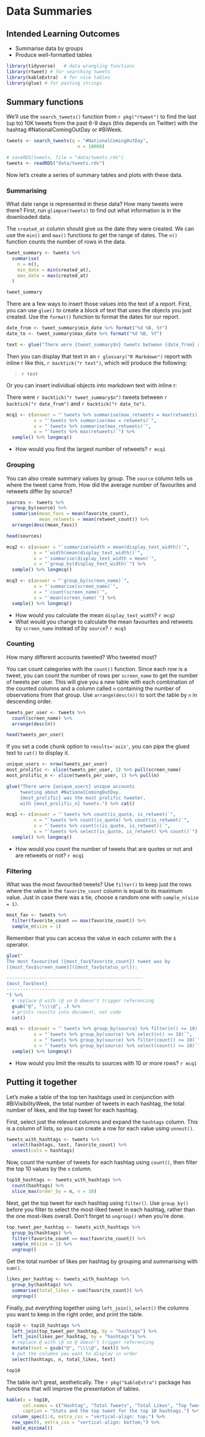 # Data Summaries {#summary}

## Intended Learning Outcomes {#ilo-summary}

* Summarise data by groups
* Produce well-formatted tables

```r
library(tidyverse)   # data wrangling functions
library(rtweet) # for searching tweets
library(kableExtra)  # for nice tables
library(glue) # for pasting strings
```

## Summary functions

We'll use the `search_tweets()` function from `r pkg("rtweet")` to find the last (up to) 10K tweets from the past 6-9 days (this depends on Twitter) with the hashtag #NationalComingOutDay or #BiWeek.

```r
tweets <- search_tweets(q = "#NationalComingOutDay", 
                          n = 10000)
```

```r
# saveRDS(tweets, file = "data/tweets.rds")
tweets <- readRDS("data/tweets.rds")
```


Now let's create a series of summary tables and plots with these data.

### Summarising

What date range is represented in these data? How many tweets were there? First, run `glimpse(tweets)` to find out what information is in the downloaded data. 

The `created_at` column should give us the date they were created. We can use the `min()` and `max()` functions to get the range of dates. The `n()` function counts the number of rows in the data.

```r
tweet_summary <- tweets %>%
  summarise(
    n = n(),
    min_date = min(created_at),
    max_date = max(created_at)
  )

tweet_summary
```


There are a few ways to insert those values into the text of a report. First, you can use `glue()` to create a block of text that uses the objects you just created. Use the `format()` function to format the dates for our report.

```r
date_from <- tweet_summary$min_date %>% format("%d %B, %Y")
date_to <- tweet_summary$max_date %>% format("%d %B, %Y")

text <- glue("There were {tweet_summary$n} tweets between {date_from} and {date_to}.")
```

Then you can display that text in an `r glossary("R Markdown")` report with inline r like this, `r backtick("r text")`, which will produce the following:

> `r text`

Or you can insert individual objects into markdown text with inline r:

There were `r backtick("r tweet_summary$n")` tweets between `r backtick("r date_from")` and `r backtick("r date_to")`.

```r
mcq1 <- c(answer = "`tweets %>% summarise(max_retweets = max(retweets))`",
          x = "`tweets %>% summarise(max = retweets)`",
          x = "`tweets %>% summarise(max_retweets)`", 
          x = "`tweets %>% max(retweets)`") %>%
  sample() %>% longmcq()
```


::: {.try data-latex=""}
* How would you find the largest number of retweets?
    `r mcq1`
:::


### Grouping

You can also create summary values by group. The `source` column tells us where the tweet came from. How did the average number of favourites and retweets differ by source?

```r
sources <- tweets %>%
  group_by(source) %>%
  summarise(mean_favs = mean(favorite_count),
            mean_retweets = mean(retweet_count)) %>%
  arrange(desc(mean_favs))

head(sources)
```

```r
mcq2 <- c(answer = "`summarise(width = mean(display_text_width))`",
          x = "`width(mean(display_text_width))`",
          x = "`summarise(display_text_width = mean)`",
          x = "`group_by(display_text_width)`") %>%
  sample() %>% longmcq()

mcq3 <- c(answer = "`group_by(screen_name)`",
          x = "`summarise(screen_name)`",
          x = "`count(screen_name)`",
          x = "`mean(screen_name)`") %>%
  sample() %>% longmcq()
```


::: {.try data-latex=""}
* How would you calculate the mean `display_text_width`? 
    `r mcq2`
* What would you change to calculate the mean favourites and retweets by `screen_name` instead of by `source`? 
    `r mcq3`
:::

### Counting

How many different accounts tweeted? Who tweeted most?

You can count categories with the `count()` function. Since each row is a tweet, you can count the number of rows per `screen_name` to get the number of tweets per user. This will give you a new table with each combination of the counted columns and a column called `n` containing the number of observations from that group. Use `arrange(desc(n))` to sort the table by `n` in descending order.

```r
tweets_per_user <- tweets %>%
  count(screen_name) %>%
  arrange(desc(n))

head(tweets_per_user)
```

If you set a code chunk option to `results='asis'`, you can pipe the glued text to `cat()` to display it.

```r
unique_users <- nrow(tweets_per_user)
most_prolific <- slice(tweets_per_user, 1) %>% pull(screen_name)
most_prolific_n <- slice(tweets_per_user, 1) %>% pull(n)

glue("There were {unique_users} unique accounts 
     tweeting about #NationalComingOutDay. 
     {most_prolific} was the most prolific tweeter, 
     with {most_prolific_n} tweets.") %>% cat()
```


```r
mcq1 <- c(answer = "`tweets %>% count(is_quote, is_retweet)`", 
          x = "`tweets %>% count(is_quote) %>% count(is_retweet)`", 
          x = "`tweets %>% count(c(is_quote, is_retweet))`", 
          x = "`tweets %>% select(is_quote, is_retweet) %>% count()`") %>%
  sample() %>% longmcq()
```

::: {.try data-latex=""}
* How would you count the number of tweets that are quotes or not and are retweets or not? 
    `r mcq1`
:::

### Filtering

What was the most favourited tweets? Use `filter()` to keep just the rows where the value in the `favorite_count` column is equal to its maximum value. Just in case there was a tie, choose a random one with `sample_n(size = 1)`.

```r
most_fav <- tweets %>%
  filter(favorite_count == max(favorite_count)) %>%
  sample_n(size = 1)
```

Remember that you can access the value in each column with the `$` operator. 

```r
glue("
The most favourited ({most_fav$favorite_count}) tweet was by 
[{most_fav$screen_name}]({most_fav$status_url}):

--------------------------------------------------
{most_fav$text}
--------------------------------------------------
") %>% 
  # replace @ with \@ so @ doesn't trigger referencing
  gsub("@", "\\\\@", .) %>%
  # prints results into document, not code
  cat()
```

```r
mcq1 <- c(answer = "`tweets %>% group_by(source) %>% filter(n() >= 10)`", 
          x = "`tweets %>% group_by(source) %>% select(n() >= 10)`", 
          x = "`tweets %>% group_by(source) %>% filter(count() >= 10)`", 
          x = "`tweets %>% group_by(source) %>% select(count() >= 10)`") %>%
  sample() %>% longmcq()
```

::: {.try data-latex=""}
* How would you limit the results to sources with 10 or more rows?
    `r mcq1`
:::


## Putting it together

Let's make a table of the top ten hashtags used in conjunction with #BiVisibilityWeek, the total number of tweets in each hashtag, the total number of likes, and the top tweet for each hashtag.

First, select just the relevant columns and expand the `hashtags` column. This is a column of lists, so you can create a row for each value using `unnest()`.

```r
tweets_with_hashtags <- tweets %>%
  select(hashtags, text, favorite_count) %>%
  unnest(cols = hashtags)
```

Now, count the number of tweets for each hashtag using `count()`, then filter the top 10 values by the `n` column.

```r
top10_hashtags <- tweets_with_hashtags %>%
  count(hashtags) %>%
  slice_max(order_by = n, n = 10)
```

Next, get the top tweet for each hashtag using `filter()`. Use `group_by()` before you filter to select the most-liked tweet in each hashtag, rather than the one most-likes overall. Don't forget to `ungroup()` when you're done.

```r
top_tweet_per_hashtag <- tweets_with_hashtags %>%
  group_by(hashtags) %>%
  filter(favorite_count == max(favorite_count)) %>%
  sample_n(size = 1) %>%
  ungroup()
```

Get the total number of likes per hashtag by grouping and summarising with `sum()`.

```r
likes_per_hashtag <- tweets_with_hashtags %>%
  group_by(hashtags) %>%
  summarise(total_likes = sum(favorite_count)) %>%
  ungroup()
```


Finally, put everything together using `left_join()`, `select()` the columns you want to keep in the right order, and print the table.

```r
top10 <- top10_hashtags %>%
  left_join(top_tweet_per_hashtag, by = "hashtags") %>%
  left_join(likes_per_hashtag, by = "hashtags") %>%
  # replace @ with \@ so @ doesn't trigger referencing
  mutate(text = gsub("@", "\\\\@", text)) %>%
  # put the columns you want to display in order
  select(hashtags, n, total_likes, text)

top10
```

The table isn't great, aesthetically. The `r pkg("kableExtra")` package has functions that will improve the presentation of tables.

```r
kable(x = top10, 
      col.names = c("Hashtag", "Total Tweets", "Total Likes", "Top Tweet"),
      caption = "Stats and the top tweet for the top 10 hashtags.") %>%
  column_spec(1:4, extra_css = "vertical-align: top;") %>%
  row_spec(0, extra_css = "vertical-align: bottom;") %>%
  kable_minimal()
```

